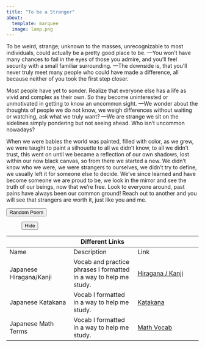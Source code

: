 ```yaml
---
title: "To be a Stranger" 
about:   
  template: marquee   
  image: lamp.png 
---
```


To be weird, strange; unknown to the masses, unrecognizable to most individuals, could actually be a pretty good place to be. ---You won't have many chances to fail in the eyes of those you admire, and you'll feel security with a small familiar surrounding. ---The downside is, that you'll never truly meet many people who could have made a difference, all because neither of you took the first step closer.

Most people have yet to sonder. Realize that everyone else has a life as vivid and complex as their own. So they become uninterested or unmotivated in getting to know an uncommon sight. ---We wonder about the thoughts of people we do not know, we weigh differences without waiting or watching, ask what we truly want? ---We are strange we sit on the sidelines simply pondering but not seeing ahead. Who isn't uncommon nowadays?

When we were babies the world was painted, filled with color, as we grew, we were taught to paint a silhouette to all we didn't know, to all we didn't trust, this went on until we became a reflection of our own shadows, lost within our now black canvas, so from there we started a new. We didn't know who we were, we were strangers to ourselves, we didn't try to define, we usually left it for someone else to decide. We've since learned and have become someone we are proud to be, we look in the mirror and see the truth of our beings, now that we're free. Look to everyone around, past pains have always been our common ground! Reach out to another and you will see that strangers are worth it, just like you and me.



```{=html}
<div class=btn>
<button type="button" class="btn btn-primary btn-sm" onclick="randomQ()" id="btnID">Random Poem</button>
</div>

  <figure class="text-center" id="btnQTE">
  <blockquote class="blockquote">
    <p id="poetry"></p>
  </blockquote>
  
<figcaption class="blockquote-footer" id="poetryFooter">
<cite title=""></cite>
  </figcaption>

<div class=btn>
<button type="button" class="btn btn-primary btn-sm" onclick="hide()" id="btnID">Hide</button>
</div>

</figure>


  <script>
      function hide() {
            document.getElementById('btnQTE')
                .style.display = "none";
        }
        
      function randomQ() {
            document.getElementById('btnQTE')
                .style.display = "block";
            
            a = "<b>Potato</b><br>Oh potato Round and Brown<br>Delicious skin you have around <br>You season well and cook throughout <br> Potato skins are all about <br> Earthy color, white insides <br> Much much taste, saving lives <br> Oh potato you delicious treat <br> You fill my belly, that’s really neat, <br> Oh potato small or big <br> Your taste the same your shape alike <br> Oh potato you’re a pleasant sight, <br> All throughout the silent night <br> Goodbye potato I will see you again <br> Your ripe brown shine, along the line <br> Of this rhythmic rhyme."
            
            b = "<b>Evening Star</b><br>’Twas noontide of summer,<br> And mid-time of night; <br> And stars, in their orbits, <br> Shone pale, thro’ the light <br> Of the brighter, cold moon, <br> ’Mid planets her slaves, <br> Herself in the Heavens, <br> Her beam on the waves. <br> I gaz’d awhile <br> On her cold smile; <br> Too cold — too cold for me — <br> There pass’d, as a shroud, <br> A fleecy cloud, <br> And I turn’d away to thee, <br> Proud Evening Star, <br> In thy glory afar, <br> And dearer thy beam shall be; <br> For joy to my heart <br> Is the proud part <br> Thou bearest in Heav’n at night, <br> And more I admire <br> Thy distant fire, <br> Than that colder, lowly light. "
            
            c = "<b>Casey at the Bat</b><br>The outlook wasn't brilliant for the Mudville nine that day:<br>The score stood four to two, with but one inning more to play,<br>And then when Cooney died at first, and Barrows did the same,<br>A pall-like silence fell upon the patrons of the game.<br>A straggling few got up to go in deep despair. The rest<br>Clung to the hope which springs eternal in the human breast;<br>They thought, 'If only Casey could but get a whack at that—<br>We'd put up even money now, with Casey at the bat.'<br>But Flynn preceded Casey, as did also Jimmy Blake,<br>And the former was a hoodoo, while the latter was a cake;<br>So upon that stricken multitude grim melancholy sat,<br>For there seemed but little chance of Casey getting to the bat.<br>But Flynn let drive a single, to the wonderment of all,<br>And Blake, the much despisèd, tore the cover off the ball;<br>And when the dust had lifted, and men saw what had occurred,<br>There was Jimmy safe at second and Flynn a-hugging third.<br>Then from five thousand throats and more there rose a lusty yell;<br>It rumbled through the valley, it rattled in the dell;<br>It pounded on the mountain and recoiled upon the flat,<br>For Casey, mighty Casey, was advancing to the bat.<br>There was ease in Casey's manner as he stepped into his place;<br>There was pride in Casey's bearing and a smile lit Casey's face.<br>And when, responding to the cheers, he lightly doffed his hat,<br>No stranger in the crowd could doubt 'twas Casey at the bat.<br>Ten thousand eyes were on him as he rubbed his hands with dirt;<br>Five thousand tongues applauded when he wiped them on his shirt;<br>Then while the writhing pitcher ground the ball into his hip,<br>Defiance flashed in Casey's eye, a sneer curled Casey's lip.<br>And now the leather-covered sphere came hurtling through the air,<br>And Casey stood a-watching it in haughty grandeur there.<br>Close by the sturdy batsman the ball unheeded sped—<br>'That ain't my style,' said Casey. 'Strike one!' the umpire said.<br>From the benches, black with people, there went up a muffled roar,<br>Like the beating of the storm-waves on a stern and distant shore;<br>'Kill him! Kill the umpire!' shouted someone on the stand;<br>And it's likely they'd have killed him had not Casey raised his hand.<br>With a smile of Christian charity great Casey's visage shone;<br>He stilled the rising tumult; he bade the game go on;<br>He signaled to the pitcher, and once more the dun sphere flew;<br>But Casey still ignored it and the umpire said, 'Strike two!'<br>'Fraud!' cried the maddened thousands, and echo answered 'Fraud!'<br>But one scornful look from Casey and the audience was awed.<br>They saw his face grow stern and cold, they saw his muscles strain,<br>And they knew that Casey wouldn't let that ball go by again.<br>The sneer is gone from Casey's lip, his teeth are clenched in hate,<br>He pounds with cruel violence his bat upon the plate;<br>And now the pitcher holds the ball, and now he lets it go,<br>And now the air is shattered by the force of Casey's blow.<br>Oh, somewhere in this favoured land the sun is shining bright,<br>The band is playing somewhere, and somewhere hearts are light;<br>And somewhere men are laughing, and somewhere children shout,<br>But there is no joy in Mudville—mighty Casey has struck out."
  
            d = "<b>As I Am Now… May We Meet Again</b><br>It started small, an uneasy sensation in the center of my chest,<br>It slowly grew day by day, the more it did, the more I got used to it,<br>Eventually this small circle took over, eroded my emotions of sadness and joy<br>The only thing I was still able to vividly feel was physical pain<br>No, I never purposely hurt myself, that’s just illogical<br>My emotions were fading not my sense of self or my sense of logic ok?<br>Yes I had a desire to die for many years, never to suicide, but<br> This emptiness that engulfed me, erased that desire as well<br>In an unconscious fit one night I expelled everything I had consciously put away<br><i>It was a mess, but…</i><br>It was necessary for me to finally become the nothingness that had engulfed me.<br>This is my last bit of raw emotion,<br>My last poem,<br>I can’t see myself expressing myself through my writing anymore<br>I don’t hold ill will anymore, once I’m done with this writing…<br>All that I’ve had bottled up would finally be healthily expressed.<br>Onion, This is not a final goodbye<br>It’s just a thank you and I hope we meet again sometime in the future,<br>Well, after I’ve explored this “new found” nothingness that I’ve become.<br>My sense of self is still my own, and well<br> I have no more desire to be as reckless as I have been these last couple months.<br>May we meet again my relatively old friend."
            
            
            
            const poem = [a,
                          b, 
                          c, 
                          d ]
            const credit = ["アルネズ",
                              "Edgar Allan Poe", 
                              "Ernest Lawrence Thayer", 
                              "" ]
            const random = Math.floor(Math.random()*poem.length)
            document.getElementById('poetry').innerHTML=poem[random]
            document.getElementById('poetryFooter').innerHTML=credit[random]
      }

  </script>
```


|                         | Different Links                                                   |                                        |
|------------------------|------------------------|------------------------|
| Name                    | Description                                                       | Link                                   |
| Japanese Hiragana/Kanji | Vocab and practice phrases I formatted in a way to help me study. | [Hiragana / Kanji](pdf/HIRAGANA_KANJI-Japanese_Tables.pdf) |
| Japanese Katakana       | Vocab I formatted in a way to help me study.                      | [Katakana](pdf/KATAKANA-Japanese_Tables.pdf)               |
| Japanese Math Terms       | Vocab I formatted in a way to help me study.                      | [Math Vocab](pdf/Math_Japanese_Terms.pdf)               |

